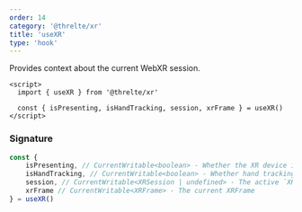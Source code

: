 ```yaml
---
order: 14
category: '@threlte/xr'
title: 'useXR'
type: 'hook'
---
```


Provides context about the current WebXR session.

```svelte
<script>
  import { useXR } from '@threlte/xr'

  const { isPresenting, isHandTracking, session, xrFrame } = useXR()
</script>
```

### Signature

```ts
const {
	isPresenting, // CurrentWritable<boolean> - Whether the XR device is presenting in an XR session
	isHandTracking, // CurrentWritable<boolean> - Whether hand tracking inputs are active
	session, // CurrentWritable<XRSession | undefined> - The active `XRSession`
	xrFrame // CurrentWritable<XRFrame> - The current XRFrame
} = useXR()
```
